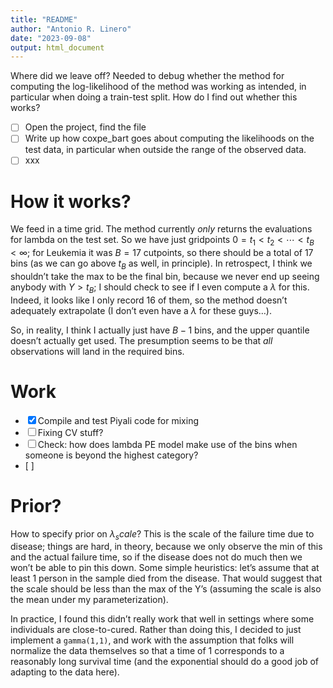 ```yaml
---
title: "README"
author: "Antonio R. Linero"
date: "2023-09-08"
output: html_document
---
```


Where did we leave off? Needed to debug whether the method for computing the
log-likelihood of the method was working as intended, in particular when doing a
train-test split. How do I find out whether this works?

-   [ ] Open the project, find the file
-   [ ] Write up how coxpe_bart goes about computing the likelihoods on the test
    data, in particular when outside the range of the observed data.
-   [ ] xxx

# How it works?

We feed in a time grid. The method currently *only* returns the evaluations for
lambda on the test set. So we have just gridpoints
$0 = t_1 < t_2 < \cdots < t_B < \infty$; for Leukemia it was $B = 17$ cutpoints,
so there should be a total of $17$ bins (as we can go above $t_B$ as well, in
principle). In retrospect, I think we shouldn't take the max to be the final
bin, because we never end up seeing anybody with $Y > t_B$; I should check to
see if I even compute a $\lambda$ for this. Indeed, it looks like I only record
$16$ of them, so the method doesn't adequately extrapolate (I don't even have a
$\lambda$ for these guys...).

So, in reality, I think I actually just have $B - 1$ bins, and the upper
quantile doesn't actually get used. The presumption seems to be that *all*
observations will land in the required bins.

# Work

- [x] Compile and test Piyali code for mixing
- [ ] Fixing CV stuff?
- [ ] Check: how does lambda PE model make use of the bins when someone is
      beyond the highest category?
- [ ] 

# Prior?

How to specify prior on $\lambda_scale$? This is the scale of the failure time
due to disease; things are hard, in theory, because we only observe the min of
this and the actual failure time, so if the disease does not do much then we
won't be able to pin this down. Some simple heuristics: let's assume that at
least 1 person in the sample died from the disease. That would suggest that
the scale should be less than the max of the Y's (assuming the scale is also
the mean under my parameterization).

In practice, I found this didn't really work that well in settings where some
individuals are close-to-cured. Rather than doing this, I decided to just
implement a `gamma(1,1)`, and work with the assumption that folks will normalize
the data themselves so that a time of 1 corresponds to a reasonably long
survival time (and the exponential should do a good job of adapting to the
data here).
